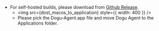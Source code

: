 
- For self-hosted builds, please download from [Github Release](https://github.com/dogu-team/dogu/releases).
  - <img src={dost_macos_to_application} style={{ width: 400 }} />
  - Please pick the Dogu-Agent.app file and move Dogu Agent to the Applications folder.
